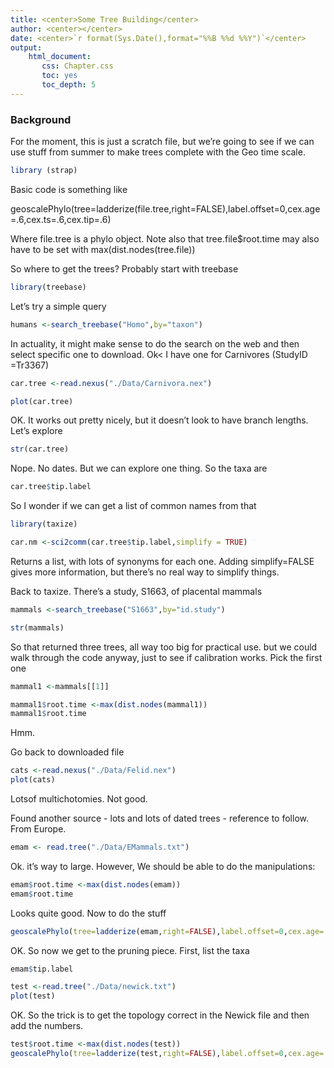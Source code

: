 ```yaml
---
title: <center>Some Tree Building</center>
author: <center></center>
date: <center>`r format(Sys.Date(),format="%%B %%d %%Y")`</center>
output: 
    html_document:
       css: Chapter.css
       toc: yes
       toc_depth: 5
---
```


### Background

For the moment, this is just a scratch file, but we're going to see if we can use stuff from summer to make trees complete with the Geo time scale.

```r
library (strap)
```

Basic code is something like

geoscalePhylo(tree=ladderize(file.tree,right=FALSE),label.offset=0,cex.age=.6,cex.ts=.6,cex.tip=.6)

Where file.tree is a phylo object.  Note also that tree.file$root.time  may also have to be set with max(dist.nodes(tree.file))

So where to get the trees?  Probably start with treebase

```r
library(treebase)
```
Let's try a simple query
```r
humans <-search_treebase("Homo",by="taxon")
```
In actuality, it might make sense to do the search on the web and then select specific one to download.  Ok< I have one for Carnivores (StudyID =Tr3367)
```r
car.tree <-read.nexus("./Data/Carnivora.nex")
```
```r
plot(car.tree)
```
OK.  It works out pretty nicely, but it doesn't look to have branch lengths.  Let's explore
```r
str(car.tree)
```
Nope.  No dates.  But we can explore one thing.  So the taxa are
```r
car.tree$tip.label
```
So I wonder if we can get a list of common names from that
```r
library(taxize)
```
```r
car.nm <-sci2comm(car.tree$tip.label,simplify = TRUE)
```
Returns a list, with lots of synonyms for each one.  Adding simplify=FALSE gives more information, but there's no real way to simplify things.

Back to taxize.  There's a study, S1663, of placental mammals
```r
mammals <-search_treebase("S1663",by="id.study")
```
```r
str(mammals)
```
So that returned three trees, all way too big for practical use.  but we could walk through the code anyway, just to see if calibration works.  Pick the first one

```r
mammal1 <-mammals[[1]]
```
```r
mammal1$root.time <-max(dist.nodes(mammal1))
mammal1$root.time
```
Hmm.

Go back to downloaded file
```r
cats <-read.nexus("./Data/Felid.nex")
plot(cats)
```
Lotsof multichotomies.  Not good.

Found another source - lots and lots of dated trees - reference to follow.  From Europe.
```r
emam <- read.tree("./Data/EMammals.txt")
```
Ok.  it's way to large.  However, We should be able to do the manipulations:
```r
emam$root.time <-max(dist.nodes(emam))
emam$root.time
```
Looks quite good.  Now to do the stuff
```r
geoscalePhylo(tree=ladderize(emam,right=FALSE),label.offset=0,cex.age=.6,cex.ts=.6,cex.tip=.2,units="Period")
```
OK.  So now we get to the pruning piece.  First, list the taxa
```r
emam$tip.label
```
```r
test <-read.tree("./Data/newick.txt")
plot(test)
```
OK.  So the trick is to get the topology correct in the Newick file and then add the numbers.

```r
test$root.time <-max(dist.nodes(test))
geoscalePhylo(tree=ladderize(test,right=FALSE),label.offset=0,cex.age=.6,cex.ts=.6,cex.tip=.8,units="Period")
```

